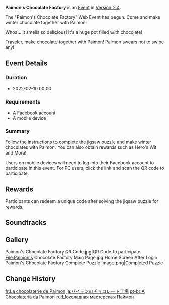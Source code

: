 {{Event
|name              = Paimon's Chocolate Factory
|image             = Paimon's Chocolate Factory.jpg
|type              = Web
|time_known        = yes
|time_start        = 2022-02-10 00:00:00
|time_end          = 2022-03-10 00:00:00
|link              = https://www.facebook.com/Genshinimpact/posts/1126274411556081
|link2             = https://hoyo.link/942ERBA6
|link2name         = Event Page
}}
'''Paimon's Chocolate Factory''' is an [[Event]] in [[Version 2.4]].

The "Paimon's Chocolate Factory" Web Event has begun. Come and make winter chocolate together with Paimon!

Whoa... it smells so delicious! It's a huge pot filled with chocolate!

Traveler, make chocolate together with Paimon! Paimon swears not to swipe any!

==Event Details==
===Duration===
* 2022-02-10 00:00

===Requirements===
* A Facebook account
* A mobile device

===Summary===
Follow the instructions to complete the jigsaw puzzle and make winter chocolates with Paimon. You can also obtain rewards such as Hero's Wit and Mora!

Users on mobile devices will need to log into their Facebook account to participate in this event. For PC users, click the link and scan the QR code to participate.
==Rewards==
Participants can redeem a unique code after solving the jigsaw puzzle for rewards.

{{Card|Mora|20000}}{{Card|Hero's Wit|3}}

==Soundtracks==
{{Soundtracks by Category Table|type=eventgameplay}}

==Gallery==
<gallery>
Paimon's Chocolate Factory QR Code.jpg|QR Code to participate
File:Paimon's Chocolate Factory Main Page.jpg|Home Screen After Login
Paimon's Chocolate Factory Complete Puzzle Image.png|Completed Puzzle
</gallery>

==Change History==
{{Change History|2.4}}

[[fr:La chocolaterie de Paimon]]
[[ja:パイモンのチョコレート工場]]
[[pt-br:A Chocolateria da Paimon]]
[[ru:Шоколадная мастерская Паймон]]